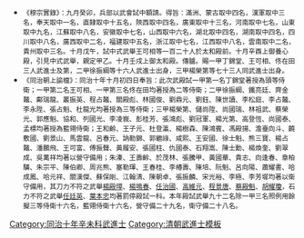 {{Navbox
|name = 同治十年辛未科武殿試金榜
|title = 同治十年（[[1871年]]）辛未科武殿試金榜
|titlestyle = background-color:#FFD700;
|image =
|style = width:100%;text-align:center; 
|groupstyle = text-align:center; background-color:#FFD700;
|liststyle = text-align:center;
|state = {{{state<includeonly>|collapsed</includeonly>}}}
|group1 = 第一甲<br>賜武進士及第<br>共3名
|list1 = '''[[丁錦堂]]''' - '''[[王可相]]''' - '''[[佟在田]]'''

|group2 = 第二甲<br>賜武進士出身<br>共16名
|list2 = [[徐振綱]] - [[鐵亮廷]] - [[齊金鼇]] - [[鄺瑞龍]] - [[叢振英]] - [[程占鼇]] - [[關殿彪]] - [[林國俊]] - [[劉鼎元]] - [[劉鈺|劉　鈺]]<br>[[陳世讀]] - [[李松庭]] - [[李占鼇]] - [[李永陞]] - [[張占魁 (同治武進士)|張占魁]] - [[杜龍光]]<span style="color: #FFFFFF;"> - －－－ - －－－ - －－－ - －－－</span>

|group3 = 第三甲<br>賜同武進士出身<br>共73名
|list3 = [[楊榮第]] - [[儲尚陞]] - [[尚國瑞]] - [[林祖武]] - [[蔡榮光]] - [[郭應魁]] - [[協和|協　和]] - [[列國光]] - [[李凌峩]] - [[彭桂芳]]<br>[[張鴻彪]] - [[劉冠軍 (同治武進士)|劉冠軍]] - [[楊光第]] - [[高登恆]] - [[尚國泰]] - [[孟標|孟　標]] - [[王和齡]] - [[王子元]] - [[杜登瀛]] - [[楊樹森]]<br>[[陳鴻賓]] - [[馮殿揚]] -[[澹臺向斗]]- [[饒敷國]] - [[劉景山]] - [[馬雲龍]] - [[呂春元]] - [[訥勒錦]] - [[郭繼祿]] - [[咸熙 (同治武進士)|咸　熙]]<br>[[王安國 (同治武進士)|王安國]] - [[徐士魁]] - [[熊三寶]] - [[楊占鼇]] - [[潘鵬飛]] - [[王可富]] - [[傅振聲]] - [[黃履安]] - [[張國柱 (同治武進士)|張國柱]] - [[仇國泰]]<br>[[石翔嵩]] - [[陳士勳]] - [[楊煥奎]] - [[劉翠成]] - [[吳萬祥]] - [[朱溱|朱　溱]] - [[王壽齡]] - [[于茂林]] - [[張騰甲]] - [[黃國華]]<br>[[貴志|貴　志]] - [[向逢春]] - [[章柏驥]] - [[朱宗平]] - [[陳伯卿]] - [[周兆熊]] - [[塞勒琿]] - [[王春桂]] - [[李椿壽]] - [[陳培|陳　培]]<br>[[阮魁|阮　魁]] - [[呂向陽]] - [[蕭耀書]] - [[哈成鳳]] - [[哈元祥]] - [[關漢傑]] - [[蘇保剛]] - [[江翰清]] - [[陳朝卓]] - [[張振麟]]<br>[[宋光裕]] - [[李極|李　極]] - [[李芳墀]]<span style="color: #FFFFFF;"> - －－－ - －－－ - －－－ - －－－ - －－－ - －－－ - －－－</span>

|belowstyle = text-align: center; background-color:#FFD700;
|below='''前一科：[[Template:同治七年戊辰科武殿試金榜|同治七年戊辰武科]]　'''·'''　後一科：[[Template:同治十三年甲戌科武殿試金榜|同治十三年甲戌武科]]'''<br>'''同科進士：[[Template:同治十年辛未科殿試金榜|同治十年辛未文科]]、[[Template:同治十年辛未科繙譯進士金榜|同治十年辛未繙譯科]]'''
}}
[[Category:同治十年辛未科武進士]]
<noinclude>
[[Category:同治十年辛未科武進士| ]]
[[Category:清朝武進士模板]]
*<small>《穆宗實錄》：九月癸卯，兵部以武會試中額請。得旨：滿洲、蒙古取中四名，漢軍取中三名，奉天取中一名，直隸取中十五名，陝西取中四名，廣東取中十三名，河南取中七名，山東取中九名，江蘇取中八名，安徽取中七名，山西取中六名，湖北取中四名，湖南取中四名，四川取中八名，廣西取中二名，福建取中五名，浙江取中七名，江西取中八名，雲南取中二名，貴州取中三名。十月戊午，試中式武舉王可相等一百二十人於太和殿前。十月辛酉上御養心殿，引見中式武舉，親定甲乙。十月壬戌上御太和殿。傳臚。賜一甲丁錦堂、王可相、佟在田三人武進士及第，二甲徐振綱等十六人武進士出身，三甲楊榮第等七十三人同武進士出身。<br />
*《同治朝上諭檔》：同治十年十月初四日奉旨：此次武殿試一甲第一名丁錦堂著授為頭等侍衛；一甲第二名王可相、一甲第三名佟在田均著授為二等侍衛；二甲徐振綱、鐵亮廷、齊金鼇、鄺瑞龍、叢振英、程占鼇、關殿彪、林國俊、劉鼎元、劉鈺、陳世讀、李松庭、李占鼇、李永陞、張占魁、杜龍光均著授為三等侍衛；三甲楊榮第、儲尚陞、尚國瑞、林祖武、蔡榮光、郭應魁、協和、列國光、李凌峩、彭桂芳、張鴻彪、劉冠軍、楊光第、高登恆、尚國泰、孟標均著授為藍翎侍衛；王和齡、王子元、杜登瀛、楊樹森、陳鴻賓、馮殿揚、澹臺向斗、饒敷國、劉景山、馬雲龍、呂春元、訥勒錦、郭繼祿、咸熙、王安國、徐士魁、熊三寶、楊占鼇、潘鵬飛、王可富、傅振聲、黃履安、張國柱、仇國泰、石翔嵩、陳士勳、楊煥奎、劉翠成、吳萬祥均著以營守備用；朱溱、王壽齡、於茂林、張騰甲、黃國華、貴志、向逢春、章柏驥、朱宗平、陳伯卿、周兆熊、塞勒琿、王春桂、李椿壽、陳培、阮魁、呂向陽、蕭耀書、哈成鳳、哈元祥、關漢傑、蘇保剛、江翰清、陳朝卓、張振麟、宋光裕、李極、李芳墀均著以衛守備用，其刀力不符之武舉[[楊殿璋]]、[[楊鳴春]]、[[任治國]]、[[高維元]]、[[程景唐]]、[[蔡殿魁]]、[[胡耀瓊]]，石力不符之武舉[[任廷英]]、[[葉本忠]]均著罰停殿試一科。本年殿試武舉九十二名除一甲三名照例用餘擬三等侍衛十六名，藍翎侍衛十六名，營守備二十九名，衛守備二十八名。</small></noinclude>